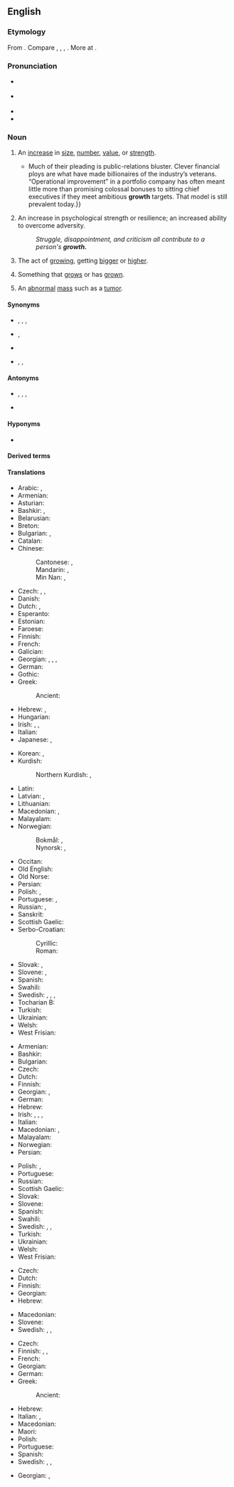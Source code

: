 ==English==
{{wikipedia}}

===Etymology===
{{root|en|ine-pro|*gʰreh₁-}}
From {{suffix|en|grow|th}}. Compare {{cog|ofs|grēd}} {{gloss|"meadow, pasture"; > {{cog|frr|greyde|t=growth, pasture}}}}, {{cog|gmh|gruote}}, {{m|gmh|gruot|t=greens, fresh growth, shoot}}, {{cog|non|gróðr}} {{gloss|"growth, crop"; > {{cog|fo|grøði}}, {{cog|da|grøde|t=fruits}}, {{cog|sv|gröda|t=crop, harvest}}}}. More at {{l|en|grow}}.

===Pronunciation===
* {{a|GenAm}} {{IPA|en|/ɡɹoʊθ/}}
* {{a|RP}} {{IPA|en|/ɡɹəʊθ/}}
* {{audio|en|en-us-growth.ogg|Audio (US)}}
* {{rhymes|en|əʊθ|s=1}}

===Noun===
{{en-noun|~}}

# An [[increase]] in [[size]], [[number]], [[value]], or [[strength]].
#* {{quote-journal|en|date=2013-06-22|volume=407|issue=8841|page=70|magazine={{w|The Economist}}
|title=[http://www.economist.com/news/finance-and-economics/21579879-buy-out-firm-really-does-focus-operational-improvements-engineers Engineers of a different kind]
|passage=Private-equity nabobs bristle at being dubbed mere financiers.{{...}}Much of their pleading is public-relations bluster. Clever financial ploys are what have made billionaires of the industry’s veterans. “Operational improvement” in a portfolio company has often meant little more than promising colossal bonuses to sitting chief executives if they meet ambitious '''growth''' targets. That model is still prevalent today.}}
# An increase in psychological strength or resilience; an increased ability to overcome adversity.
#: ''Struggle, disappointment, and criticism all contribute to a person's '''growth.'''''
#: {{ux|en|'''Growth''' was dampened by a softening of the global economy in 2001, but picked up in the subsequent years due to strong growth in China.}}
# {{lb|en|biology}} The act of [[growing]], getting [[bigger]] or [[higher]].
# {{lb|en|biology}} Something that [[grow]]s or has [[grown]].
# {{lb|en|pathology}} An [[abnormal]] [[mass]] such as a [[tumor]].

====Synonyms====
* {{sense|increase in size}} {{l|en|enlargement}}, {{l|en|expansion}}, {{l|en|increase}}, {{l|en|increment}}
* {{sense|act of growing}} {{l|en|development}}, {{l|en|maturation}}
* {{sense|something that grows or has grown}} {{l|en|vegetation}}
* {{sense|pathology: abnormal mass such as a tumor}} {{l|en|outgrowth}}, {{l|en|cancer}}, {{l|en|mass}}

====Antonyms====
* {{sense|increase in size}} {{l|en|contraction}}, {{l|en|decrease}}, {{l|en|decrement}}, {{l|en|reduction}}
* {{sense|act of growing}} {{l|en|nondevelopment}}

====Hyponyms====
* {{sense|pathology: abnormal mass such as a tumor}} {{l|en|tumor}}

====Derived terms====
{{der3|en|title=Terms derived from ''growth''|economic growth|growth factor|growth hacker|growth hormone|growth medium|growth ring|growth spurt|growth stock|growthy|outgrowth|overgrowth|negative growth|undergrowth|zero growth}}

====Translations====
{{trans-top|increase in size}}
* Arabic: {{t|ar|تَنْمِيَة|f}}, {{t|ar|نُمُو}}
* Armenian: {{t+|hy|աճ}}
* Asturian: {{t|ast|crecimientu|m}}
* Bashkir: {{t|ba|ҙурайыу|sc=Cyrl}}, {{t|ba|үҫеш|sc=Cyrl}}
* Belarusian: {{t|be|рост|m}}
* Breton: {{t+|br|kresk}}
* Bulgarian: {{t+|bg|расте́ж|m|sc=Cyrl}}, {{t+|bg|ръст|m}}
* Catalan: {{t+|ca|creixement|m}}
* Chinese:
*: Cantonese: {{t|yue|生長|sc=Hani}}, {{t|yue|生长|tr=sang1 zoeng2|sc=Hani}}
*: Mandarin: {{t+|cmn|生長|sc=Hani}}, {{t+|cmn|生长|tr=shēngzhǎng|sc=Hani}}
*: Min Nan: {{t+|nan|生長|sc=Hani}}, {{t|nan|生长|tr=sing-tióng|sc=Hani}}
* Czech: {{t+|cs|růst|m}}, {{t+|cs|vzrůst|m}}, {{t+|cs|nárůst|m}}
* Danish: {{t|da|vækst|c}}
* Dutch: {{t+|nl|groei|m}}, {{t+|nl|toename}}
* Esperanto: {{t|eo|kreskiĝo}}
* Estonian: {{t|et|kasv}}
* Faroese: {{t|fo|vøkstur|m}}
* Finnish: {{t+|fi|kasvu}}
* French: {{t+|fr|croissance|f}}
* Galician: {{t+|gl|crecemento|m}}
* Georgian: {{t|ka|ზრდა}}, {{t|ka|გაზრდა}}, {{t|ka|მატება}}, {{t|ka|მომატება}}
* German: {{t+|de|Wachstum|n}}
* Gothic: {{t|got|𐌿𐍃𐍅𐌰𐌷𐍃𐍄𐍃|f}}
* Greek: {{t+|el|ανάπτυξη|f}}
*: Ancient: {{t|grc|αὔξησις|f}}
* Hebrew: {{t|he|גדילה|f|tr=gdilɑ|sc=Hebr}}, {{t|he|צמיחה|f|tr=tsmiḥɑ|sc=Hebr}}
* Hungarian: {{t+|hu|növekedés}}
* Irish: {{t|ga|forás|m}}, {{t|ga|fás|m}}, {{t|ga|borrúlacht|f}}
* Italian: {{t+|it|crescita|f}}
* Japanese: {{qualifier|animals, economy}}{{t+|ja|成長|tr=せいちょう, seichō|sc=Jpan}}, {{qualifier|plants}} {{t+|ja|生長|tr=せいちょう, seichō|sc=Jpan}}
{{trans-mid}}
* Korean: {{t+|ko|성장}}, {{t+|ko|생장}}
* Kurdish:
*: Northern Kurdish: {{t+|kmr|girbûn}}, {{t+|kmr|gewrebûn}}
* Latin: {{t+|la|auctus|m}}
* Latvian: {{t|lv|augšana|f}}, {{t|lv|izaugsme|f}}
* Lithuanian: {{t+|lt|augimas|m}}
* Macedonian: {{t|mk|раст|m|sc=Cyrl}}, {{t|mk|развој|m|sc=Cyrl}} {{qualifier|development}}
* Malayalam: {{t+|ml|വളർച്ച}}
* Norwegian:
*: Bokmål: {{t|nb|vekst|m}}, {{t|nb|framvekst|m}}
*: Nynorsk: {{t|nn|vekst|m}}, {{t|nn|framvekst|m}}
* Occitan: {{t+|oc|creissença|f}}
* Old English: {{t|ang|æþelu|f|n}}
* Old Norse: {{t|non|vǫxtr}}
* Persian: {{t+|fa|رشد|tr=rošd|sc=fa-Arab}}
* Polish: {{t+|pl|wzrost|m-in}}, {{t+|pl|rozwój|m-in}}
* Portuguese: {{t+|pt|acréscimo|m}}, {{t+|pt|crescimento}}
* Russian: {{t+|ru|рост|m}}, {{t+|ru|разви́тие|n}} {{qualifier|development}}
* Sanskrit: {{t+|sa|उपचय|m}}
* Scottish Gaelic: {{t|gd|fàs|m}}
* Serbo-Croatian:
*: Cyrillic: {{t|sh|раст|m}}
*: Roman: {{t+|sh|rast|m}}
* Slovak: {{t|sk|rast|m}}, {{t|sk|vzrast|m}}
* Slovene: {{t+|sl|rast|f}}, {{t|sl|porast|f}}
* Spanish: {{t+|es|crecimiento|m}}
* Swahili: {{t+|sw|ukuaji}}
* Swedish: {{t+|sv|stigande|n}}, {{t+|sv|tilltagande|n}}, {{t+|sv|tillväxt|c}}, {{t+|sv|utvidgning|c}}
* Tocharian B: {{t|txb|tsamo}}
* Turkish: {{t+|tr|büyüme}}
* Ukrainian: {{t|uk|ріст|m}}
* Welsh: {{t|cy|cynnydd|m}}
* West Frisian: {{t|fy|groei|c}} {{t|fy|oanwaaks|c}}
{{trans-bottom}}

{{trans-top|act of growing}}
* Armenian: {{t+|hy|աճ}}
* Bashkir: {{t|ba|үҫеш|sc=Cyrl}}
* Bulgarian: {{t+|bg|нарастване|n|sc=Cyrl}}
* Czech: {{t+|cs|růst|m}}
* Dutch: {{t+|nl|groei|m}}
* Finnish: {{t+|fi|kasvu}}
* Georgian: {{t|ka|ზრდა}}, {{t|ka|გაზრდა}}
* German: {{t+|de|Wachstum|n}}
* Hebrew: {{t|he|צמיחה|f|tr=tsmiḥɑ|sc=Hebr}}
* Irish: {{t|ga|breisiú|m}}, {{t|ga|forás|m}}, {{t|ga|fás|m}}, {{t|ga|borrúlacht|f}}
* Italian: {{t+|it|crescita|f}}
* Macedonian: {{t|mk|раст|m|sc=Cyrl}}, {{t|mk|растење|n|sc=Cyrl}}
* Malayalam: {{t+|ml|വളർച്ച}}
* Norwegian: {{t|no|vekst}}
* Persian: {{t+|fa|رویش|tr=ruyeš|sc=fa-Arab}}
{{trans-mid}}
* Polish: {{t+|pl|rośnięcie|n}}, {{t+|pl|wzrastanie|n}} {{qualifier|literary}}
* Portuguese: {{t+|pt|crescimento|m}}
* Russian: {{t+|ru|рост|m}}
* Scottish Gaelic: {{t|gd|fàs|m}}
* Slovak: {{t|sk|rast|m}}
* Slovene: {{t+|sl|rast|f}}
* Spanish: {{t+|es|crecimiento|m}}
* Swahili: {{t+|sw|ukuaji}}
* Swedish: {{t+|sv|tillväxt|c}}, {{t+|sv|växt|c}}, {{t+|sv|utveckling|c}}
* Turkish: {{t+|tr|büyüme}}
* Ukrainian: {{t|uk|прирі́ст}}
* Welsh: {{t|cy|twf|m}}
* West Frisian: {{t|fy|groei|c}} {{t|fy|oanwaaks|c}}
{{trans-bottom}}

{{trans-top|something that grows or has grown}}
* Czech: {{t+|cs|porost|m}}
* Dutch: {{t+|nl|groei}}
* Finnish: {{t+|fi|kasvu}}
* Georgian: {{t|ka|ნამატი}}
* Hebrew: {{t|he|צמחייה|f|tr=tsimḥiɑ|sc=Hebr}}
{{trans-mid}}
* Macedonian: {{t|mk|израсток|m|sc=Cyrl}}
* Slovene: {{t|sl|rastje|n}}
* Swedish: {{t+|sv|vegetation|c}}, {{t+|sv|växt|c}}, {{t+|sv|växtlighet|c}}
{{trans-bottom}}

{{trans-top|pathology: abnormal mass such as a tumor}}
* Czech: {{t|cs|bujení|n}}
* Finnish: {{t+|fi|kasvain}}, {{t|fi|kasvannainen}}, {{t+|fi|pesäke}}
* French: {{t+|fr|croissance|f}}
* Georgian: {{t-needed|ka}}
* German: {{t+|de|Geschwulst|f}}
* Greek:
*: Ancient: {{t|grc|φῦμα|n}}
{{trans-mid}}
* Hebrew: {{t+|he|גידול|m|tr=gidul|sc=Hebr}}
* Italian: {{t+|it|crescita}}, {{t+|it|accrescimento|m}}
* Macedonian: {{t|mk|израсток|m|sc=Cyrl}}
* Maori: {{t|mi|ngene}} {{qualifier|benign and on the skin}}
* Polish: {{t+|pl|narośl|f}}
* Portuguese: {{t+|pt|crescimento}}
* Spanish: {{t+|es|crecimiento}}
* Swedish: {{t+|sv|svulst|c}}, {{t+|sv|växt|c}}, {{t+|sv|utväxt|c}}
{{trans-bottom}}

{{ttbc-top}}
* Georgian: {{t-check|ka|ზრდა}}, {{t-check|ka|ნამატი}}
{{trans-mid}}
{{trans-bottom}}